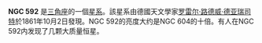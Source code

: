 {{Unreferenced|time=2022-01-24T08:43:47+00:00}}
{{NGCInfoBox|NGCID=NGC 592|發現者=德亞瑞司特|發現日期=1861年10月2日|其他編號=|曆元=J2000.0|赤經=1時33分12秒
|赤緯=30°38'47"|星座=三角座|星體=星系|星等=13|表面亮度=|藍等=}}

'''NGC 592''' 是[[三角座|三角座]]的一個[[星系|星系]]。該星系由德國天文學家[[罗雷尔·路德威·德亚瑞司特|罗雷尔·路德威·德亚瑞司特]]於1861年10月2日發現。NGC 592的亮度大约是NGC 604的十倍。有人在NGC 592内发现了几颗大质量恒星。

{{NGCReference|592}}
{{Catalogs|NGC=592}}